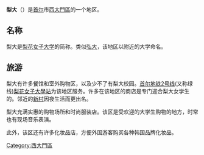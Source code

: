 {{unreferenced|time=2015-04-22T16:15:52+00:00}}
{{About|首尔的一个地区|命名该地区的大学|梨花女子大学}}
{{Infobox Korean settlement
| title = 梨大
| hangul = {{linktext|이|대}}
| hanja  = {{linktext|梨|大}}
| rr = Idae
| mr = Itae
}}
'''梨大'''（{{lang-ko|이대}}）是[[首尔|首尔]]市[[西大門區|西大門區]]的一个地区。

==名称==
梨大是[[梨花女子大学|梨花女子大学]]的简称。类似[[弘大_(首尔)|弘大]]，该地区以附近的大学命名。

==旅游==
梨大有许多餐馆和室外购物区，以及少不了有梨大校园。[[首尔地铁2号线|首尔地铁2号线]](又称绿线)[[梨花女子大學站|梨花女子大學站]]为该地区服务。许多在该地区的商店是专门迎合梨大女学生的。邻近的[[新村_(首尔)|新村]]因夜生活而更出名。

梨大充满实惠的购物场所和时尚服装店。该区是受欢迎的大学生购物的地方，时常也有现场音乐表演。

此外，该区还有许多化妆品店，方便外国游客购买各种韩国品牌化妆品。

{{korea-stub}}
{{首尔特别市行政区划}}
[[Category:西大門區|Category:西大門區]]
